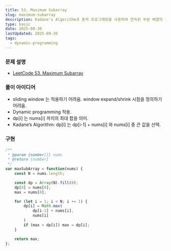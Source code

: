 ```yaml
---
title: 53. Maximum Subarray
slug: maximum-subarray
description: Kadane's Algorithm과 동적 프로그래밍을 사용하여 연속된 부분 배열의 최대 합 찾기
type: basic
date: 2025-09-30
lastUpdated: 2025-09-30
tags:
  - dynamic-programming
---
```


### 문제 설명
* [LeetCode 53. Maximum Subarray](https://leetcode.com/problems/maximum-subarray/)

### 풀이 아이디어
* sliding window 는 적용하기 어려움. window expand/shrink 시점을 정의하기 어려움.
* Dynamic programming 적용.
* dp[i] 는 nums[i] 까지의 최대 합을 의미.
* Kadane’s Algorithm: dp[i] 는 dp[i-1] + nums[i] 와 nums[i] 중 큰 값을 선택.

### 구현
```typescript
/**
 * @param {number[]} nums
 * @return {number}
 */
var maxSubArray = function(nums) {
    const N = nums.length;

    const dp = Array(N).fill(0);
    dp[0] = nums[0];
    max = nums[0];

    for (let i = 1; i < N; i += 1) {
        dp[i] = Math.max(
            dp[i-1] + nums[i],
            nums[i]
        )
        if (max < dp[i]) max = dp[i];
    }

    return max;
};
```

